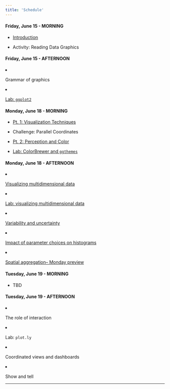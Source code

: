 ```yaml
---
title: 'Schedule'
---
```


<div class="past"></div>

<div class="row">
  <div class="col-md-4">
#### Friday, June 15 - MORNING
- [Introduction](lectures/01-introduction.pdf)
- Activity: Reading Data Graphics
  </div>
    <div class="col-md-4">
#### Friday, June 15 - AFTERNOON
- Grammar of graphics
- [Lab: `ggplot2`](lab-ggplot2.html)
  </div>
</div>

<div class="row">
  <div class="col-md-4">
#### Monday, June 18 - MORNING
- [Pt. 1: Visualization Techniques](lectures/03-vis-techniques.pdf)
- Challenge: Parallel Coordinates
- [Pt. 2: Perception and Color](lectures/04-perception-color.pdf)
- [Lab: ColorBrewer and `ggthemes`](lab-colorbrewer-ggthemes.html)
  </div>
    <div class="col-md-4">
#### Monday, June 18 - AFTERNOON
- [Visualizing multidimensional data](lectures/05-MultiD.pdf)
- [Lab: visualizing multidimensional data](lab-multiD.html)
- [Variability and uncertainty](lectures/06-Variability.pdf)
- [Impact of parameter choices on histograms](http://tinlizzie.org/~aran/histograms/)
- [Spatial aggregation-- Monday preview](lectures/07-SpatialPreview.pdf)
  </div>
</div>

<div class="row">
  <div class="col-md-4">
#### Tuesday, June 19 - MORNING
- TBD
  </div>
    <div class="col-md-4">
#### Tuesday, June 19 - AFTERNOON
- The role of interaction
- Lab: `plot.ly`
- Coordinated views and dashboards
- Show and tell
  </div>
</div>
***





